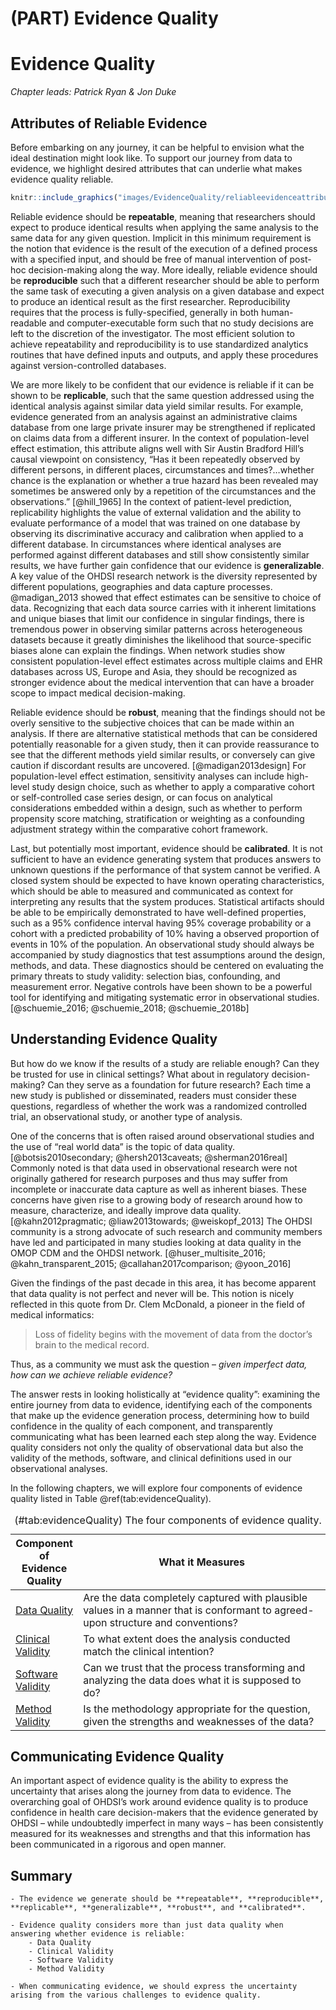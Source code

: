 # (PART) Evidence Quality {-}

# Evidence Quality {#EvidenceQuality}

*Chapter leads: Patrick Ryan & Jon Duke*

\index{evidence quality}

## Attributes of Reliable Evidence

Before embarking on any journey, it can be helpful to envision what the ideal destination might look like. To support our journey from data to evidence, we highlight desired attributes that can underlie what makes evidence quality reliable.


```r
knitr::include_graphics("images/EvidenceQuality/reliableevidenceattributes.png")
```

Reliable evidence should be **repeatable**, meaning that researchers should expect to produce identical results when applying the same analysis to the same data for any given question. Implicit in this minimum requirement is the notion that evidence is the result of the execution of a defined process with a specified input, and should be free of manual intervention of post-hoc decision-making along the way. More ideally, reliable evidence should be **reproducible** such that a different researcher should be able to perform the same task of executing a given analysis on a given database and expect to produce an identical result as the first researcher. Reproducibility requires that the process is fully-specified, generally in both human-readable and computer-executable form such that no study decisions are left to the discretion of the investigator. The most efficient solution to achieve repeatability and reproducibility is to use standardized analytics routines that have defined inputs and outputs, and apply these procedures against version-controlled databases.

We are more likely to be confident that our evidence is reliable if it can be shown to be **replicable**, such that the same question addressed using the identical analysis against similar data yield similar results. For example, evidence generated from an analysis against an administrative claims database from one large private insurer may be strengthened if replicated on claims data from a different insurer. In the context of population-level effect estimation, this attribute aligns well with Sir Austin Bradford Hill's causal viewpoint on consistency, "Has it been repeatedly observed by different persons, in different places, circumstances and times?...whether chance is the explanation or whether a true hazard has been revealed may sometimes be answered only by a repetition of the circumstances and the observations." [@hill_1965] In the context of patient-level prediction, replicability highlights the value of external validation and the ability to evaluate performance of a model that was trained on one database by observing its discriminative accuracy and calibration when applied to a different database. In circumstances where identical analyses are performed against different databases and still show consistently similar results, we have further gain confidence that our evidence is **generalizable**. A key value of the OHDSI research network is the diversity represented by different populations, geographies and data capture processes. @madigan_2013 showed that effect estimates can be sensitive to choice of data. Recognizing that each data source carries with it inherent limitations and unique biases that limit our confidence in singular findings, there is tremendous power in observing similar patterns across heterogeneous datasets because it greatly diminishes the likelihood that source-specific biases alone can explain the findings. When network studies show consistent population-level effect estimates across multiple claims and EHR databases across US, Europe and Asia, they should be recognized as stronger evidence about the medical intervention that can have a broader scope to impact medical decision-making.

Reliable evidence should be **robust**, meaning that the findings should not be overly sensitive to the subjective choices that can be made within an analysis. If there are alternative statistical methods that can be considered potentially reasonable for a given study, then it can provide reassurance to see that the different methods yield similar results, or conversely can give caution if discordant results are uncovered. [@madigan2013design] For population-level effect estimation, sensitivity analyses can include high-level study design choice, such as whether to apply a comparative cohort or self-controlled case series design, or can focus on analytical considerations embedded within a design, such as whether to perform propensity score matching, stratification or weighting as a confounding adjustment strategy within the comparative cohort framework.

Last, but potentially most important, evidence should be **calibrated**. It is not sufficient to have an evidence generating system that produces answers to unknown questions if the performance of that system cannot be verified. A closed system should be expected to have known operating characteristics, which should be able to measured and communicated as context for interpreting any results that the system produces. Statistical artifacts should be able to be empirically demonstrated to have well-defined properties, such as a 95% confidence interval having 95% coverage probability or a cohort with a predicted probability of 10% having a observed proportion of events in 10% of the population. An observational study should always be accompanied by study diagnostics that test assumptions around the design, methods, and data. These diagnostics should be centered on evaluating the primary threats to study validity: selection bias, confounding, and measurement error. Negative controls have been shown to be a powerful tool for identifying and mitigating systematic error in observational studies. [@schuemie_2016; @schuemie_2018; @schuemie_2018b]


## Understanding Evidence Quality

But how do we know if the results of a study are reliable enough? Can they be trusted for use in clinical settings? What about in regulatory decision-making? Can they serve as a foundation for future research? Each time a new study is published or disseminated, readers must consider these questions, regardless of whether the work was a randomized controlled trial, an observational study, or another type of analysis. \index{evidence quality} \index{regulatory decision-making}

One of the concerns that is often raised around observational studies and the use of "real world data" is the topic of data quality. [@botsis2010secondary; @hersh2013caveats; @sherman2016real] Commonly noted is that data used in observational research were not originally gathered for research purposes and thus may suffer from incomplete or inaccurate data capture as well as inherent biases. These concerns have given rise to a growing body of research around how to measure, characterize, and ideally improve data quality. [@kahn2012pragmatic; @liaw2013towards; @weiskopf_2013] The OHDSI community is a strong advocate of such research and community members have led and participated in many studies looking at data quality in the OMOP CDM and the OHDSI network. [@huser_multisite_2016; @kahn_transparent_2015; @callahan2017comparison; @yoon_2016] \index{data quality} \index{community}

Given the findings of the past decade in this area, it has become apparent that data quality is not perfect and never will be. This notion is nicely reflected in this quote from Dr. Clem McDonald, a pioneer in the field of medical informatics:


> Loss of fidelity begins with the movement of data from the doctor’s brain to the medical record. \index{Clem McDonald}


Thus, as a community we must ask the question -- *given imperfect data, how can we achieve reliable evidence?*

The answer rests in looking holistically at "evidence quality": examining the entire journey from data to evidence, identifying each of the components that make up the evidence generation process, determining how to build confidence in the quality of each component, and transparently communicating what has been learned each step along the way. Evidence quality considers not only the quality of observational data but also the validity of the methods, software, and clinical definitions used in our observational analyses. \index{community} \index{reliable evidence}

In the following chapters, we will explore four components of evidence quality listed in Table \@ref(tab:evidenceQuality).

Table: (\#tab:evidenceQuality) The four components of evidence quality.

| Component of Evidence Quality | What it Measures                                                          |
|--------------------------------|-------------------------------------------------------------------------------------------------------------------|
| [Data Quality](DataQuality.html)         | Are the data completely captured with plausible values in a manner that is conformant to agreed-upon structure and conventions? |
| [Clinical Validity](ClinicalValidity.html)       | To what extent does the analysis conducted match the clinical intention?                          |
| [Software Validity](SoftwareValidity.html)       | Can we trust that the process transforming and analyzing the data does what it is supposed to do?                |
| [Method Validity](MethodValidity.html)       | Is the methodology appropriate for the question, given the strengths and weaknesses of the data?              |

## Communicating Evidence Quality

An important aspect of evidence quality is the ability to express the uncertainty that arises along the journey from data to evidence. The overarching goal of OHDSI's work around evidence quality is to produce confidence in health care decision-makers that the evidence generated by OHDSI -- while undoubtedly imperfect in many ways -- has been consistently measured for its weaknesses and strengths and that this information has been communicated in a rigorous and open manner.

## Summary

```block2
- The evidence we generate should be **repeatable**, **reproducible**, **replicable**, **generalizable**, **robust**, and **calibrated**.

- Evidence quality considers more than just data quality when answering whether evidence is reliable:
    - Data Quality
    - Clinical Validity
    - Software Validity
    - Method Validity

- When communicating evidence, we should express the uncertainty arising from the various challenges to evidence quality.

```
